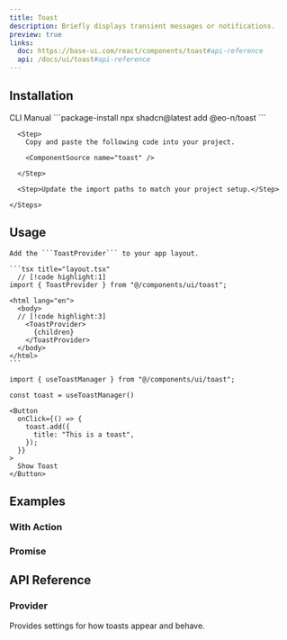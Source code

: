 ```yaml
---
title: Toast
description: Briefly displays transient messages or notifications.
preview: true
links:
  doc: https://base-ui.com/react/components/toast#api-reference
  api: /docs/ui/toast#api-reference
---
```


<ComponentTabs name="toast-demo" />

## Installation

<CodeTabs>

  <TabsList>
    <TabsTrigger value="cli">CLI</TabsTrigger>
    <TabsTrigger value="manual">Manual</TabsTrigger>
  </TabsList>

  <TabsContent value="cli">
    ```package-install 
    npx shadcn@latest add @eo-n/toast
    ```
  </TabsContent>

  <TabsContent value="manual">
    <Steps>

      <Step>
        Copy and paste the following code into your project.

        <ComponentSource name="toast" />

      </Step>
      
      <Step>Update the import paths to match your project setup.</Step>

    </Steps>
  </TabsContent>

</CodeTabs>

## Usage

    Add the ```ToastProvider``` to your app layout.

    ```tsx title="layout.tsx"
      // [!code highlight:1]
    import { ToastProvider } from "@/components/ui/toast";

    <html lang="en">
      <body>
      // [!code highlight:3]
        <ToastProvider>
          {children}
        </ToastProvider>
      </body>
    </html>
    ```

```tsx
import { useToastManager } from "@/components/ui/toast";
```

```tsx
const toast = useToastManager()

<Button
  onClick={() => {
    toast.add({
      title: "This is a toast",
    });
  }}
>
  Show Toast
</Button>
```

## Examples

### With Action

<ComponentTabs name="toast-with-action" />

### Promise

<ComponentTabs name="toast-promise" />

## API Reference

### Provider

Provides settings for how toasts appear and behave.

<AutoTypeTable path="./types/docs/toast.ts" name="ProviderProps" />
